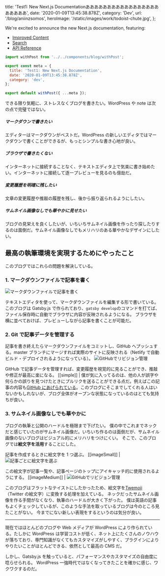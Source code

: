 
  title: 'Test1: New Next.js Documentationああああああああああああああああああああああ',
  date: '2020-01-09T13:45:38.878Z',
  category: 'Dev',
  url: '/blog/aniinzsomos',
  heroImage: '/static/images/work/todoist-chute.jpg',
};


We're excited to announce the new Next.js documentation, featuring:

- [Improved Content](#improved-content)
- [Search](#search)
- [API Reference](#api-reference)

```js
import withPost from '../../components/blog/withPost';

export const meta = {
  title: 'Test1: New Next.js Documentation',
  date: '2020-01-09T13:45:38.878Z',
  category: 'dev',
};

export default withPost({ ...meta });
```

できる限り気軽に、ストレスなくブログを書きたい。WordPress や note は次の点で完璧ではない。

##### マークダウンで書きたい

エディターはマークダウンがベストだ。WordPress の新しいエディタではマークダウンで書くことができるが、もっとシンプルな書き心地が良い。

##### ブラウザで書きたくない

インターネットに接続することなく、テキストエディタ上で気楽に書き始めたい。インターネットに接続して逐一プレビューを見るのも億劫だ。

##### 変更履歴を明確に残したい

文章の変更履歴や推敲の履歴を残し、後から振り返られるようにしたい。

##### サムネイル画像なしでも華やかに見せたい

ブログの見栄えを良くしたいが、いちいちサムネイル画像を作ったり探したりするのは面倒だ。サムネイル画像なしでもメリハリのある華やかなデザインにしたい。

## 最高の執筆環境を実現するためにやったこと

このブログではこれらの問題を解決している。

### 1. マークダウンファイルで記事を書く

![マークダウンファイルで記事を書く](./image1.jpg)

テキストエディタを使って、マークダウンファイルを編集する形で書いている。このブログは Gatsby.js で作られており、`gatsby develop`のコマンドを打てば、ファイル保存時に自動でブラウザに内容が反映されるようになる。
ブラウザを横に並べておけば、プレビューしながら記事を書くことが可能だ。

### 2. Git で記事データを管理する

記事を書き終えたらマークダウンファイルをコミットし、GitHub へプッシュする。master ブランチにマージすれば実際のサイトに反映される（Netlify で自動ビルド・デプロイされるようになっている）。
![GitHubでリビジョン管理](./image2.jpg)

GitHub で記事データを管理すれば、変更履歴を視覚的に見ることができ、推敲や修正が最高に楽になる。
[[simple]]
| 僕が気に入ってるのは、他の人が誤字や何らかの誤りを見つけたときにプルリクを送ることができる点だ。例えばこの記事の内容も[GitHub にあげられている](https://github.com/catnose99/CatKnows/edit/master/content/blog/blazing-fast-writing/index.md)。このブログにそこまでしてくれる人はいないかもしれないが、ブログ全体がオープンな状態になっているのはとても気持ちが良い。

### 3. サムネイル画像なしでも華やかに

ブログの執筆と公開のハードルを極限まで下げたい。
僕の中でこれまでネックだと感じていたのがサムネイル画像だ。いちいち作るのは面倒だが、サムネイル画像のないブログはビジュアル的にメリハリをつけにくい。
そこで、このブログでは**絵文字を活用**することにした。

記事を作成するときに絵文字を 1 つ選ぶ。
[[imageSmall]]
| ![記事ごとに絵文字を選ぶ](./image3.png)

この絵文字が記事一覧や、記事ページのトップにアイキャッチ的に使用されるようにする。
[[imageMedium]]
| ![GitHubでリビジョン管理](./image4.jpg)

このブログはフラットなテイストにしたかったため、絵文字を[Twemoji](https://github.com/twitter/twemoji)（Twitter の絵文字）に変換する処理を加えている。
ネックだったサムネイル画像を作る手間がなくなり、執筆のハードルが大きく下がった。
僕は英語の記事もよくチェックしているが、このような手法を取っているブログは今のところ見たことがない。
今までにない新しい表現をするというのは気分が良い。

---

現在ではほとんどのブログや Web メディアが WordPress により作られている。たしかに WordPress は学習コストが低く、ネット上にたくさんのノウハウが落ちており、専門知識がなくてもカスタマイズがしやすく、プラグインによりやりたいことがほとんどできる、依然として最高の CMS だ。

しかし、Gatsby.js を触っていると、パフォーマンスやカスタマイズの自由度に唸らせられる。
WordPress 一強時代ではなくなってきたことを確かに感じ、ワクワクするのだ。
